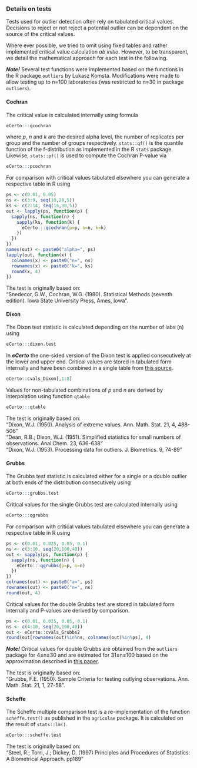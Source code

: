 ### Details on tests

Tests used for outlier detection often rely on tabulated critical values. Decisions 
to reject or not reject a potential outlier can be dependent on the source of the 
critical values.

Where ever possible, we tried to omit using fixed tables and rather implemented 
critical value calculation *ab initio*. However, to be transparent, we detail the 
mathematical approach for each test in the following.

***Note!*** Several test functions were implemented based on the functions in 
the R package `outliers` by Lukasz Komsta. Modifications were made to allow testing
up to n=100 laboratories (was restricted to n=30 in package `outliers`).

#### Cochran

The critical value is calculated internally using formula

```r
eCerto:::qcochran
```
where *p*, *n* and *k* are the desired alpha level, the number of replicates 
per group and the number of groups respectively. `stats::qf()` is the quantile 
function of the f-distribution as implemented in the R `stats` package. Likewise, 
`stats::pf()` is used to compute the Cochran P-value via

```r
eCerto:::pcochran
```

For comparison with critical values tabulated elsewhere you can generate a respective
table in R using

```r
ps <- c(0.01, 0.05)
ns <- c(3:9, seq(10,20,5))
ks <- c(2:14, seq(15,30,5))
out <- lapply(ps, function(p) {
  sapply(ns, function(n) {
    sapply(ks, function(k) {
      eCerto:::qcochran(p=p, n=n, k=k)
    })
  })
})
names(out) <- paste0("alpha=", ps)
lapply(out, function(x) {
  colnames(x) <- paste0("n=", ns)
  rownames(x) <- paste0("k=", ks)
  round(x, 4)
})

```


The test is originally based on:  
"Snedecor, G.W., Cochran, W.G. (1980). Statistical Methods (seventh edition). Iowa State University Press, Ames, Iowa".

#### Dixon

The Dixon test statistic is calculated depending on the number of labs (n) using

```r
eCerto:::dixon.test
```

In ***eCerto*** the one-sided version of the Dixon test is applied consecutively
at the lower and upper end. Critical values are stored in tabulated form internally 
and have been combined in a single table from 
[this source](http://www.statistics4u.com/fundstat_eng/cc_outlier_tests_dixon.html).

```r
eCerto::cvals_Dixon[,1:8]
```

Values for non-tabulated combinations of *p* and *n* are derived by interpolation
using function `qtable`

```r
eCerto:::qtable
```

The test is originally based on:  
"Dixon, W.J. (1950). Analysis of extreme values. Ann. Math. Stat. 21, 4, 488-506"  
"Dean, R.B.; Dixon, W.J. (1951). Simplified statistics for small numbers of observations. Anal.Chem. 23, 636-638"  
"Dixon, W.J. (1953). Processing data for outliers. J. Biometrics. 9, 74-89"

#### Grubbs

The Grubbs test statistic is calculated either for a single or a double outlier at
both ends of the distribution consecutively using

```r
eCerto:::grubbs.test
```

Critical values for the single Grubbs test are calculated internally using

```r
eCerto:::qgrubbs
```

For comparison with critical values tabulated elsewhere you can generate a respective
table in R using

```r
ps <- c(0.01, 0.025, 0.05, 0.1)
ns <- c(3:10, seq(20,100,40))
out <- sapply(ps, function(p) {
  sapply(ns, function(n) {
    eCerto:::qgrubbs(p=p, n=n)
  })
})
colnames(out) <- paste0("a=", ps)
rownames(out) <- paste0("n=", ns)
round(out, 4)
```
Critical values for the double Grubbs test are stored in tabulated form internally 
and P-values are derived by comparison.

```r
ps <- c(0.01, 0.025, 0.05, 0.1)
ns <- c(4:10, seq(20,100,40))
out <- eCerto::cvals_Grubbs2
round(out[rownames(out)%in%ns, colnames(out)%in%ps], 4)
```

***Note!*** Critical values for double Grubbs are obtained from the `outliers` package 
for 4≤n≤30 and are estimated for 31≤n≤100 based on the approximation described in
[this paper](https://link.springer.com/article/10.1007/s10182-011-0185-y).

The test is originally based on:  
"Grubbs, F.E. (1950). Sample Criteria for testing outlying observations. Ann. Math. Stat. 21, 1, 27-58".

#### Scheffe

The Scheffe multiple comparison test is a re-implementation of the function `scheffe.test()`
as published in the `agricolae` package. It is calculated on the result of `stats::lm()`.

```r
eCerto:::scheffe.test
```

The test is originally based on:  
"Steel, R.; Torri, J.; Dickey, D. (1997) Principles and Procedures of Statistics: A Biometrical Approach. pp189"
